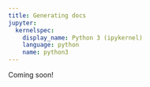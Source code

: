 ```yaml
---
title: Generating docs
jupyter:
  kernelspec:
    display_name: Python 3 (ipykernel)
    language: python
    name: python3
---
```


Coming soon!
